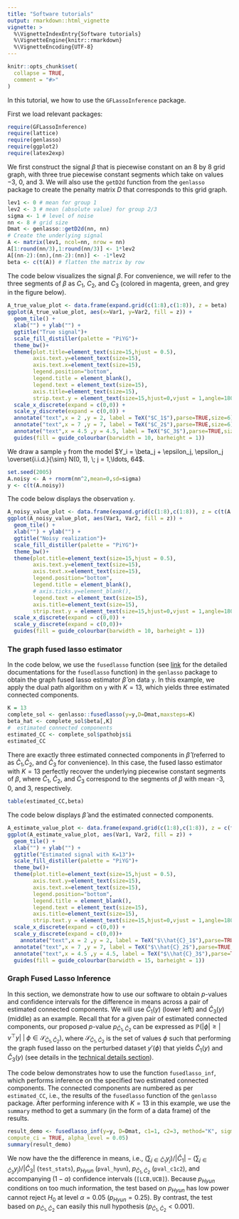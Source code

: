 ```yaml
---
title: "Software tutorials"
output: rmarkdown::html_vignette
vignette: >
  %\VignetteIndexEntry{Software tutorials}
  %\VignetteEngine{knitr::rmarkdown}
  %\VignetteEncoding{UTF-8}
---
```


```r
knitr::opts_chunk$set(
  collapse = TRUE,
  comment = "#>"
)
```

In this tutorial, we how to use the `GFLassoInference` package. 

First we load relevant packages:
```r
require(GFLassoInference)
require(lattice)
require(genlasso)
require(ggplot2)
require(latex2exp)
```

We first construct the signal $\beta$ that is piecewise constant on an 8 by 8 grid graph, with three true piecewise constant segments which take on values $-3$, $0$, and $3$. We will also use the `getD2d` function from the `genlasso` package to create the penalty matrix $D$ that corresponds to this grid graph.
```r
lev1 <- 0 # mean for group 1
lev2 <- 3 # mean (absolute value) for group 2/3
sigma <- 1 # level of noise
nn <- 8 # grid size
Dmat <- genlasso::getD2d(nn, nn)
# Create the underlying signal
A <- matrix(lev1, ncol=nn, nrow = nn)
A[1:round(nn/3),1:round(nn/3)] <- 1*lev2
A[(nn-2):(nn),(nn-2):(nn)] <- -1*lev2
beta <- c(t(A)) # flatten the matrix by row
```
The code below visualizes the signal $\beta$. For convenience, we will refer to the three segments of $\beta$ as $C_1$, $C_2$, and $C_3$ (colored in magenta, green, and grey in the figure below).
```r
A_true_value_plot <- data.frame(expand.grid(c(1:8),c(1:8)), z = beta)
ggplot(A_true_value_plot, aes(x=Var1, y=Var2, fill = z)) +
  geom_tile() +
  xlab("") + ylab("") +
  ggtitle("True signal")+
  scale_fill_distiller(palette = "PiYG")+
  theme_bw()+
  theme(plot.title=element_text(size=15,hjust = 0.5),
        axis.text.y=element_text(size=15),
        axis.text.x=element_text(size=15),
        legend.position="bottom",
        legend.title = element_blank(),
        legend.text = element_text(size=15),
        axis.title=element_text(size=15),
        strip.text.y = element_text(size=15,hjust=0,vjust = 1,angle=180,face="bold"))+
  scale_x_discrete(expand = c(0,0)) +
  scale_y_discrete(expand = c(0,0)) +
  annotate("text",x = 2 ,y = 2, label = TeX("$C_1$"),parse=TRUE,size=6)+
  annotate("text",x = 7 ,y = 7, label = TeX("$C_2$"),parse=TRUE,size=6)+
  annotate("text",x = 4.5 ,y = 4.5, label = TeX("$C_3$"),parse=TRUE,size=6)+
  guides(fill = guide_colourbar(barwidth = 10, barheight = 1))
```

We draw a sample `y` from the model $Y_i = \beta_j + \epsilon_j, \epsilon_j \overset{i.i.d.}{\sim} N(0, 1), \; j = 1,\ldots, 64$. 
```r
set.seed(2005)
A.noisy <- A + rnorm(nn^2,mean=0,sd=sigma)
y <- c(t(A.noisy))
```

The code below displays the observation `y`.
```r
A_noisy_value_plot <- data.frame(expand.grid(c(1:8),c(1:8)), z = c(t(A.noisy)))
ggplot(A_noisy_value_plot, aes(Var1, Var2, fill = z)) +
  geom_tile() +
  xlab("") + ylab("") +
  ggtitle("Noisy realization")+
  scale_fill_distiller(palette = "PiYG")+
  theme_bw()+
  theme(plot.title=element_text(size=15,hjust = 0.5),
        axis.text.y=element_text(size=15),
        axis.text.x=element_text(size=15),
        legend.position="bottom",
        legend.title = element_blank(),
        # axis.ticks.y=element_blank(),
        legend.text = element_text(size=15),
        axis.title=element_text(size=15),
        strip.text.y = element_text(size=15,hjust=0,vjust = 1,angle=180,face="bold"))+
  scale_x_discrete(expand = c(0,0)) +
  scale_y_discrete(expand = c(0,0))+
  guides(fill = guide_colourbar(barwidth = 10, barheight = 1))
```

### The graph fused lasso estimator
In the code below, we use the `fusedlasso` function (see [link](https://rdrr.io/cran/genlasso/man/fusedlasso.html) for the detailed documentations for the `fusedlasso` function) in the `genlasso` package to obtain the graph fused lasso estimator $\hat\beta$ on data `y`. In this example, we apply the dual path algorithm on `y` with $K=13$, which yields three estimated connected components. 
```r
K = 13
complete_sol <- genlasso::fusedlasso(y=y,D=Dmat,maxsteps=K)
beta_hat <- complete_sol$beta[,K]
#  estimated connected components
estimated_CC <- complete_sol$pathobjs$i
estimated_CC
```

There are exactly three estimated connected components in $\hat{\beta}$ (referred to as $\hat{C}_1$,$\hat{C}_2$, and $\hat{C}_3$ for convenience). In this case, the fused lasso estimator with $K=13$ perfectly recover the underlying piecewise constant segments of $\beta$, where $\hat{C}_1$, $\hat{C}_2$, and $\hat{C}_3$ correspond to the segments of $\beta$ with mean -3, 0, and 3, respectively.

```r
table(estimated_CC,beta)
```

The code below displays $\hat\beta$ and the estimated connected components.
```r
A_estimate_value_plot <- data.frame(expand.grid(c(1:8),c(1:8)), z = c(t(beta_hat)))
ggplot(A_estimate_value_plot, aes(Var1, Var2, fill = z)) +
  geom_tile() +
  xlab("") + ylab("") +
  ggtitle("Estimated signal with K=13")+
  scale_fill_distiller(palette = "PiYG")+
  theme_bw()+
  theme(plot.title=element_text(size=15,hjust = 0.5),
        axis.text.y=element_text(size=15),
        axis.text.x=element_text(size=15),
        legend.position="bottom",
        legend.title = element_blank(),
        legend.text = element_text(size=15),
        axis.title=element_text(size=15),
        strip.text.y = element_text(size=15,hjust=0,vjust = 1,angle=180,face="bold"))+
  scale_x_discrete(expand = c(0,0)) +
  scale_y_discrete(expand = c(0,0))+
    annotate("text",x = 2 ,y = 2, label = TeX("$\\hat{C}_1$"),parse=TRUE,size=6)+
  annotate("text",x = 7 ,y = 7, label = TeX("$\\hat{C}_2$"),parse=TRUE,size=6)+
  annotate("text",x = 4.5 ,y = 4.5, label = TeX("$\\hat{C}_3$"),parse=TRUE,size=6)+
  guides(fill = guide_colourbar(barwidth = 15, barheight = 1))
```

### Graph Fused Lasso Inference 
In this section, we demonstrate how to use our software to obtain $p$-values and confidence intervals for the difference in means across a pair of estimated connected components. We will use $\hat{C}_1(y)$ (lower left) and $\hat{C}_3(y)$ (middle) as an example. Recall that for a given pair of estimated connected components, our proposed $p$-value $p_{\hat{C}_1,\hat{C}_2}$ can be expressed as  $\mathbb{P}\left(|\phi| \geq |\nu^\top y| \;\middle|\; \phi \in \mathcal{S}_{\hat{C}_1,\hat{C}_2}\right),$ where $\mathcal{S}_{\hat{C}_1,\hat{C}_2}$ is the set of values $\phi$ such that performing the graph fused lasso on the perturbed dataset $y'(\phi)$ that yields $\hat{C}_1(y)$ and $\hat{C}_3(y)$ (see details in the [technical details section](https://yiqunchen.github.io/GFLassoInference/articles/technical_details.html)). 

The code below demonstrates how to use the function `fusedlasso_inf`, which performs inference on the specified two estimated connected components. The connected components are numbered as per `estimated_CC`, i.e., the results of the `fusedlasso` function of the `genlasso` package. After performing inference with $K=13$ in this example, we use the `summary` method to get a summary (in the form of a data frame) of the results. 

```r
result_demo <- fusedlasso_inf(y=y, D=Dmat, c1=1, c2=3, method="K", sigma=sigma, K=K,
compute_ci = TRUE, alpha_level = 0.05) 
summary(result_demo)
```

We now have the the difference in means, i.e., $(\sum_{j \in \hat{C}_1} y_j)/|\hat{C}_1| -(\sum_{j \in \hat{C}_3} y_j)/|\hat{C}_3|$ (`test_stats`), $p_{Hyun}$ (`pval_hyun`), $p_{\hat{C}_1,\hat{C}_2}$ (`pval_c1c2`), and accompanying $(1-\alpha)$ confidence intervals (`[LCB,UCB]`). Because $p_{Hyun}$ conditions on too much information, the test based on  $p_{Hyun}$ has low power cannot reject $H_0$ at level $\alpha=0.05$ ($p_{Hyun}=0.25$). By contrast, the test based on $p_{\hat{C}_1,\hat{C}_2}$ can easily this null hypothesis ($p_{\hat{C}_1,\hat{C}_2}<0.001$).

